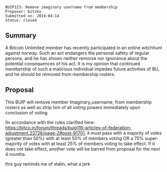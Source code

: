 <pre>
BUIP123: Remove imaginary username from membership
Proposer: bitsko
Submitted on: 2019-04-14
Status: closed
</pre>

== Summary==
A Bitcoin Unlimited member has recently participated in an online witchhunt against norway. Such an act endangers the personal safety of regular persons, and he has shown neither remorse nor ignorance about the potential consequences of his act. It is my opinion that continued membership of such a malicious individual impedes future activities of BU, and he should be removed from membership rosters.


==Proposal==


This BUIP will remove member Imaginary_username, from membership rosters as well as strip him of all voting powers immediately upon conclusion of voting.

IIn accordance with the rules clarified here: https://bitco.in/forum/threads/buip116-articles-of-federation-adjustment.23726/page-2#post-91701, it must pass with a majority of votes (greater than 50%) with at least 50% of members voting OR a 75% super-majority of votes with at least 25% of members voting to take effect. If it does not take effect, another vote will be barred from proposal for the next 4 months.

this guy reminds me of stalin, what a jerk
